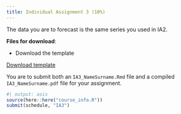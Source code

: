 ```yaml
---
title: Individual Assignment 3 (10%)
---
```


The data you are to forecast is the same series you used in IA2. 

**Files for download**:

* Download the template

::: {.callout appearance="minimal"}
<i class="bi bi-download"></i> [Download template](../assignment_data/IA3_template.Rmd.zip){download="IA3_template.Rmd.zip"}
:::


You are to submit both an `IA3_NameSurname.Rmd` file and a compiled `IA3_NameSurname.pdf` file for your assignment.

```r
#| output: asis
source(here::here("course_info.R"))
submit(schedule, "IA3")
```
